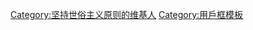 {{Userbox
  |border-c = #3333FF
  |border-s = 1
  |id-c     = #FFFFFF
  |id-s     = 12
  |id-fc    = #3333FF
  |info-c   = #32cd32
  |info-s   = 10
  |info-fc  = #000000
  |id       = 世俗主义
  |info     = 這個用戶坚持'''[[世俗主义]]'''原则。
}}

<includeonly>[[Category:坚持世俗主义原则的维基人]]</includeonly>
<noinclude>[[Category:用戶框模板]]</noinclude>